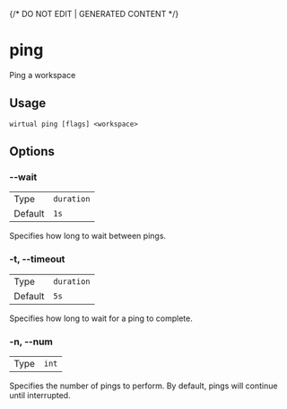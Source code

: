 {/* DO NOT EDIT | GENERATED CONTENT */}

# ping

Ping a workspace

## Usage

```console
wirtual ping [flags] <workspace>
```

## Options

### --wait

|         |                       |
| ------- | --------------------- |
| Type    | <code>duration</code> |
| Default | <code>1s</code>       |

Specifies how long to wait between pings.

### -t, --timeout

|         |                       |
| ------- | --------------------- |
| Type    | <code>duration</code> |
| Default | <code>5s</code>       |

Specifies how long to wait for a ping to complete.

### -n, --num

|      |                  |
| ---- | ---------------- |
| Type | <code>int</code> |

Specifies the number of pings to perform. By default, pings will continue until interrupted.
